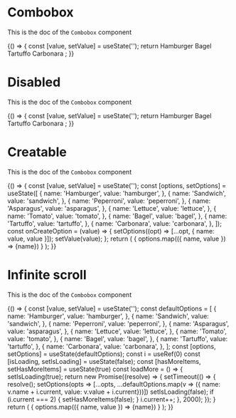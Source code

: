 <!--- Combobox.stories.mdx --->


<Meta title="Design System/Molecules/Combobox" component={Combobox} />

# Combobox

This is the doc of the `Combobox` component

<Canvas>
  <Story name="base">
    {() => {
      const [value, setValue] = useState('');
      return  <Combobox
                label="Food"
                value={value}
                onChange={setValue}>
                <ComboboxOption value="hamburger">Hamburger</ComboboxOption>
                <ComboboxOption value="bagel">Bagel</ComboboxOption>
                <ComboboxOption value="tartuffo">Tartuffo</ComboboxOption>
                <ComboboxOption value="carbonara">Carbonara</ComboboxOption>
              </Combobox>;
    }}
  </Story>
</Canvas>

# Disabled

This is the doc of the `Combobox` component

<Canvas>
  <Story name="disabled">
    {() => {
      const [value, setValue] = useState('');
      return  <Combobox
                label="Food"
                disabled
                value={value}
                onChange={setValue}>
                <ComboboxOption value="hamburger">Hamburger</ComboboxOption>
                <ComboboxOption value="bagel">Bagel</ComboboxOption>
                <ComboboxOption value="tartuffo">Tartuffo</ComboboxOption>
                <ComboboxOption value="carbonara">Carbonara</ComboboxOption>
              </Combobox>;
    }}
  </Story>
</Canvas>

# Creatable

This is the doc of the `Combobox` component

<Canvas>
  <Story name="creatable">
    {() => {
      const [value, setValue] = useState('');
      const [options, setOptions] = useState([
        {
          name: 'Hamburger',
          value: 'hamburger',
        },
        {
          name: 'Sandwich',
          value: 'sandwich',
        },
        {
          name: 'Peperroni',
          value: 'peperroni',
        },
        {
          name: 'Asparagus',
          value: 'asparagus',
        },
        {
          name: 'Lettuce',
          value: 'lettuce',
        },
        {
          name: 'Tomato',
          value: 'tomato',
        },
        {
          name: 'Bagel',
          value: 'bagel',
        },
        {
          name: 'Tartuffo',
          value: 'tartuffo',
        },
        {
          name: 'Carbonara',
          value: 'carbonara',
        },
      ]);
      const onCreateOption = (value) => {
        setOptions((opt) => [...opt, { name: value, value }]);
        setValue(value);
      };
      return (
        <Combobox
          label="Food"
          value={value}
          onChange={setValue}
          creatable
          onCreateOption={onCreateOption}
        >
          {
            options.map(({ name, value }) => 
              <ComboboxOption key={value} value={value}>{name}</ComboboxOption>)
          }
        </Combobox>
      );
    }}
  </Story>
</Canvas>

# Infinite scroll

This is the doc of the `Combobox` component

<Canvas>
  <Story name="infinite-scroll">
    {() => {
      const [value, setValue] = useState('');
      const defaultOptions = [
        {
          name: 'Hamburger',
          value: 'hamburger',
        },
        {
          name: 'Sandwich',
          value: 'sandwich',
        },
        {
          name: 'Peperroni',
          value: 'peperroni',
        },
        {
          name: 'Asparagus',
          value: 'asparagus',
        },
        {
          name: 'Lettuce',
          value: 'lettuce',
        },
        {
          name: 'Tomato',
          value: 'tomato',
        },
        {
          name: 'Bagel',
          value: 'bagel',
        },
        {
          name: 'Tartuffo',
          value: 'tartuffo',
        },
        {
          name: 'Carbonara',
          value: 'carbonara',
        },
      ];
      const [options, setOptions] = useState(defaultOptions);
      const i = useRef(0)
      const [isLoading, setIsLoading] = useState(false);
      const [hasMoreItems, setHasMoreItems] = useState(true)
      const loadMore = () => {
        setIsLoading(true);
        return new Promise((resolve) => {
          setTimeout(() => {
            resolve();
            setOptions(opts => [...opts, ...defaultOptions.map(v => ({ name: v.name + i.current, value: v.value + i.current}))])
            setIsLoading(false);
            if (i.current === 2) {
              setHasMoreItems(false);
            }
            i.current++;
          }, 2000);
        });
      }
      return (
        <Combobox
          label="Food"
          value={value}
          onChange={setValue}
          hasMoreItems={hasMoreItems}
          loading={isLoading}
          onLoadMore={loadMore}
        >
          {
            options.map(({ name, value }) => 
              <ComboboxOption key={value} value={value}>{name}</ComboboxOption>)
          }
        </Combobox>
      );
    }}
  </Story>
</Canvas>
